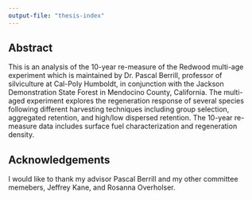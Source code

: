 ```yaml
---
output-file: "thesis-index"
---
```


## Abstract {.unnumbered}

This is an analysis of the 10-year re-measure of the Redwood multi-age
experiment which is maintained by Dr. Pascal Berrill, professor of silviculture
at Cal-Poly Humboldt, in conjunction with the Jackson Demonstration State Forest
in Mendocino County, California. The multi-aged experiment explores the
regeneration response of several species following different harvesting
techniques including group selection, aggregated retention, and high/low
dispersed retention. The 10-year re-measure data includes surface fuel
characterization and regeneration density.

## Acknowledgements {.unnumbered}

I would like to thank my advisor Pascal Berrill and my other committee memebers,
Jeffrey Kane, and Rosanna Overholser.

